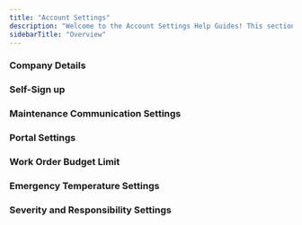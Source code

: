 ```yaml
---
title: "Account Settings"
description: "Welcome to the Account Settings Help Guides! This section provides step-by-step instructions for managing key settings in Latchel, ensuring your account is configured to meet your property management needs. Whether you need to add properties and residents, adjust severity and responsibility settings, or customize service provider prioritization, these guides will help you navigate and optimize your account settings with ease.  Explore the articles below to learn how to efficiently configure and manage your account!"
sidebarTitle: "Overview"
---
```


### **Company Details**

<Card title="Adding Your Company Address" icon="address-card" iconType="duotone" href="/s/topic/0TO5e000000h9wqGAA/Adding-Your-Company-Address">
  
</Card>

### **Self-Sign up**

<Card title="Self-Signup - Latchel Standard" icon="octagon-check" iconType="duotone" href="/s/topic/0TO5e000000h9wqGAA/Self-Signup-Latchel-Standard">
  
</Card>

### **Maintenance Communication Settings**

<CardGroup cols={2}>
  <Card title="How to View Your Latchel-Assigned Phone Number" icon="headphones" iconType="duotone" href="/s/topic/0TO5e000000h9wqGAA/How-to-view-your-Latchel-Assigned-Phone-Number">
    
  </Card>
  <Card title="How to Manage My Own Invoice Notification Settings" icon="file-invoice" iconType="duotone" href="/s/topic/0TO5e000000h9wqGAA/How-to-Manage-My-Own-Invoice-Notification-Settings">
    
  </Card>
  <Card title="How to Configure a Property with Default Access Instructions" icon="key" iconType="duotone" href="/s/topic/0TO5e000000h9wqGAA/How-to-Configure-a-Property-with-Default-Access-Instructions">
    
  </Card>
</CardGroup>

### **Portal Settings**

<CardGroup cols={2}>
  <Card title="Configuring Portal Settings" icon="person-to-portal" iconType="duotone" href="/s/topic/0TO5e000000h9wqGAA/Configuring-Portal-Settings">
    
  </Card>
  <Card title="Customize Resident Review URL" icon="link-horizontal" iconType="duotone" href="/s/topic/0TO5e000000h9wqGAA/Customize-Resident-Review-URL">
    
  </Card>
</CardGroup>

### **Work Order Budget Limit**

<Card title="How to Customize Work Order Budget Limits" icon="money-check-dollar" iconType="duotone" href="/s/topic/0TO5e000000h9wqGAA/How-to-Customize-Work-Order-Budget-Limits">
  
</Card>

### **Emergency Temperature Settings**

<CardGroup cols={2}>
  <Card title="How Emergency Temperature and Severity Settings Work Together" icon="temperature-full" iconType="duotone" href="/s/topic/0TO5e000000h9wqGAA/How-Emergency-Temperature-and-Severity-Settings-Work-Together">
    
  </Card>
  <Card title="How to Add Emergency Temperature Thresholds" icon="temperature-list" iconType="duotone" href="/s/topic/0TO5e000000h9wqGAA/How-to-Add-Emergency-Temperature-Thresholds">
    
  </Card>
</CardGroup>

### **Severity and Responsibility Settings**

<CardGroup cols={2}>
  <Card title="Managing Severity and Responsibility Settings" icon="route-highway" iconType="duotone" href="/s/topic/0TO5e000000h9wqGAA/Managing-Severity-and-Responsibility-Settings">
    
  </Card>
  <Card title="How to Edit Existing Severity and Responsibility Preset" icon="arrow-down-a-z" iconType="duotone" href="/s/topic/0TO5e000000h9wqGAA/How-to-Edit-Existing-Severity-and-Responsibility-Preset">
    
  </Card>
</CardGroup>